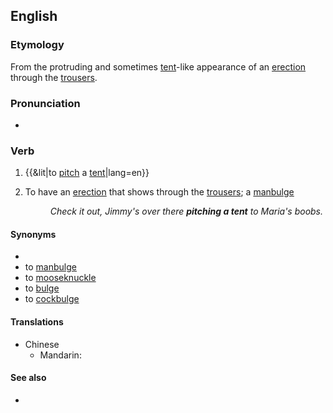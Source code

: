 ==English==

===Etymology===
From the protruding and sometimes [[tent]]-like appearance of an [[erection]] through the [[trousers]].

===Pronunciation===
* {{IPA|/ˌpɪtʃəˈtɛnt/|lang=en}}

===Verb===
{{en-verb|pitches a tent|pitching a tent|pitched a tent}}

# {{&lit|to [[pitch]] a [[tent]]|lang=en}}
# {{lb|en|idiomatic|slang}} To have an [[erection]] that shows through the [[trousers]]; a [[manbulge]]
#: ''Check it out, Jimmy's over there '''pitching a tent''' to Maria's boobs.''

====Synonyms====
* {{l|en|pitch the tent}}
* to [[manbulge]]
* to [[mooseknuckle]]
* to [[bulge]]
* to [[cockbulge]]
====Translations====
{{trans-top|to set up a tent}}
*Chinese
** Mandarin: {{t+|cmn|搭帳篷|tr=dā zhàngpéng|sc=Hant}}
{{trans-bottom}}

====See also====
* {{l|en|is that a gun in your pocket or are you just pleased to see me}}